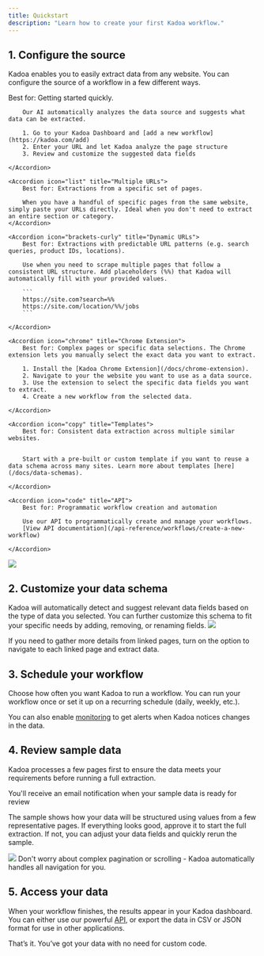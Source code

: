 ```yaml
---
title: Quickstart
description: "Learn how to create your first Kadoa workflow."
---
```


## 1. Configure the source
Kadoa enables you to easily extract data from any website. You can configure the source of a workflow in a few different ways.

<AccordionGroup>
    <Accordion icon="wand-magic-sparkles" title="Auto-Detect Setup (recommended)">
        Best for: Getting started quickly.

        Our AI automatically analyzes the data source and suggests what data can be extracted.

        1. Go to your Kadoa Dashboard and [add a new workflow](https://kadoa.com/add)
        2. Enter your URL and let Kadoa analyze the page structure
        3. Review and customize the suggested data fields

    </Accordion>

    <Accordion icon="list" title="Multiple URLs">
        Best for: Extractions from a specific set of pages.

        When you have a handful of specific pages from the same website, simply paste your URLs directly. Ideal when you don't need to extract an entire section or category.
    </Accordion>

    <Accordion icon="brackets-curly" title="Dynamic URLs">
        Best for: Extractions with predictable URL patterns (e.g. search queries, product IDs, locations).

        Use when you need to scrape multiple pages that follow a consistent URL structure. Add placeholders (%%) that Kadoa will automatically fill with your provided values.

        ```
        https://site.com?search=%%
        https://site.com/location/%%/jobs
        ```

    </Accordion>

    <Accordion icon="chrome" title="Chrome Extension">
        Best for: Complex pages or specific data selections. The Chrome extension lets you manually select the exact data you want to extract.

        1. Install the [Kadoa Chrome Extension](/docs/chrome-extension).
        2. Navigate to your the website you want to use as a data source.
        3. Use the extension to select the specific data fields you want to extract.
        4. Create a new workflow from the selected data.

    </Accordion>

    <Accordion icon="copy" title="Templates">
        Best for: Consistent data extraction across multiple similar websites.


        Start with a pre-built or custom template if you want to reuse a data schema across many sites. Learn more about templates [here](/docs/data-schemas).

    </Accordion>

    <Accordion icon="code" title="API">
        Best for: Programmatic workflow creation and automation

        Use our API to programmatically create and manage your workflows.
        [View API documentation](/api-reference/workflows/create-a-new-workflow)

    </Accordion>
</AccordionGroup>
<img src="/images/source-configuration.png"  />



## 2. Customize your data schema

Kadoa will automatically detect and suggest relevant data fields based on the type of data you selected. You can further customize this schema to fit your specific needs by adding, removing, or renaming fields.
<img src="/images/data-editor.png"  />

If you need to gather more details from linked pages, turn on the option to navigate to each linked page and extract data.


## 3. Schedule your workflow

Choose how often you want Kadoa to run a workflow.
You can run your workflow once or set it up on a recurring schedule (daily, weekly, etc.).

You can also enable [monitoring](/docs/monitoring) to get alerts when Kadoa notices changes in the data.

## 4. Review sample data
Kadoa processes a few pages first to ensure the data meets your requirements before running a full extraction.

<Note>
    You'll receive an email notification when your sample data is ready for review
</Note>

The sample shows how your data will be structured using values from a few representative pages. If everything looks good, approve it to start the full extraction. If not, you can adjust your data fields and quickly rerun the sample.

<img src="/images/sample-data.png"  />
<Tip>
    Don't worry about complex pagination or scrolling - Kadoa automatically handles all navigation for you.
</Tip>


## 5. Access your data

When your workflow finishes, the results appear in your Kadoa dashboard. You can either use our powerful [API](/api-reference), or export the data in CSV or JSON format for use in other applications.

That’s it. You’ve got your data with no need for custom code.
